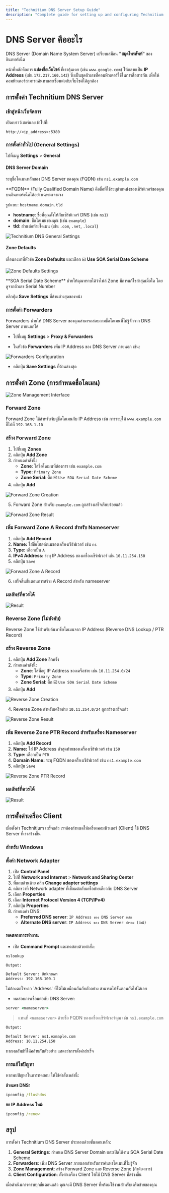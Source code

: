 ```yaml
---
title: "Technitium DNS Server Setup Guide"
description: "Complete guide for setting up and configuring Technitium DNS Server"
---
```



# DNS Server คืออะไร

DNS Server (Domain Name System Server) เปรียบเสมือน **"สมุดโทรศัพท์"** ของอินเทอร์เน็ต 

หน้าที่หลักคือการ **แปลงชื่อเว็บไซต์** ที่เราคุ้นเคย (เช่น `www.google.com`) ให้กลายเป็น **IP Address** (เช่น `172.217.160.142`) ซึ่งเป็นชุดตัวเลขที่คอมพิวเตอร์ใช้ในการสื่อสารกัน เพื่อให้คอมพิวเตอร์สามารถค้นหาและเชื่อมต่อกับเว็บไซต์ได้ถูกต้อง

## การตั้งค่า Technitium DNS Server

<Steps>

### เข้าสู่หน้าเว็บจัดการ

เปิดเบราว์เซอร์และเข้าไปที่:

```
http://<ip_address>:5380
```

### การตั้งค่าทั่วไป (General Settings)

ไปที่เมนู **Settings** > **General**

#### DNS Server Domain
ระบุชื่อโดเมนหลักของ DNS Server ของคุณ (FQDN) เช่น `ns1.example.com`

<Callout type="info">
**FQDN** (Fully Qualified Domain Name) คือชื่อที่ใช้ระบุตำแหน่งของเซิร์ฟเวอร์ของคุณบนอินเทอร์เน็ตได้อย่างเฉพาะเจาะจง

รูปแบบ: `hostname.domain.tld`
- **hostname**: ชื่อที่คุณตั้งให้กับเซิร์ฟเวอร์ DNS (เช่น `ns1`)
- **domain**: ชื่อโดเมนของคุณ (เช่น `example`)
- **tld**: ส่วนต่อท้ายโดเมน (เช่น `.com`, `.net`, `.local`)
</Callout>

![Technitium DNS General Settings](/server/technitium/technitium-dns-1.png)

#### Zone Defaults
เลื่อนลงมาที่หัวข้อ **Zone Defaults** และเลือก ☑️ **Use SOA Serial Date Scheme**

![Zone Defaults Settings](/server/technitium/technitium-dns-2.png)

<Callout type="default">
**SOA Serial Date Scheme** ช่วยให้คุณทราบได้ว่าไฟล์ Zone มีการแก้ไขล่าสุดเมื่อใด โดยดูจากตัวเลข Serial Number
</Callout>

คลิกปุ่ม **Save Settings** ที่ด้านล่างสุดของหน้า

### การตั้งค่า Forwarders

Forwarders ช่วยให้ DNS Server ของคุณสามารถสอบถามชื่อโดเมนที่ไม่รู้จักจาก DNS Server ภายนอกได้

- ไปที่เมนู **Settings** > **Proxy & Forwarders**

- ในหัวข้อ **Forwarders** เพิ่ม IP Address ของ DNS Server ภายนอก เช่น:

![Forwarders Configuration](/server/technitium/technitium-dns-3.png)

- คลิกปุ่ม **Save Settings** ที่ด้านล่างสุด

</Steps>

## การตั้งค่า Zone (การกำหนดชื่อโดเมน)

![Zone Management Interface](/server/technitium/technitium-dns-4.png)

### Forward Zone

Forward Zone ใช้สำหรับจับคู่ชื่อโดเมนกับ IP Address เช่น การระบุให้ `www.example.com` ชี้ไปที่ `192.168.1.10`

<Steps>

### สร้าง Forward Zone

1. ไปที่เมนู **Zones**
2. คลิกปุ่ม **Add Zone**
3. กำหนดค่าดังนี้:
   - **Zone**: ใส่ชื่อโดเมนที่ต้องการ เช่น `example.com`
   - **Type**: `Primary Zone`
   - **Zone Serial**: ติ๊ก ☑️ `Use SOA Serial Date Scheme`
4. คลิกปุ่ม **Add**

![Forward Zone Creation](/server/technitium/technitium-dns-5.png)

5. Forward Zone สำหรับ `example.com` ถูกสร้างเสร็จเรียบร้อยแล้ว

![Forward Zone Result](/server/technitium/technitium-dns-6.png)

### เพิ่ม Forward Zone A Record สำหรับ Nameserver

1. คลิกปุ่ม **Add Record**
2. **Name:** ใส่ชื่อโฮสต์เนมของเครื่องเซิร์ฟเวอร์ เช่น `ns`
3. **Type:** เลือกเป็น `A`
4. **IPv4 Address:** ระบุ IP Address ของเครื่องเซิร์ฟเวอร์ เช่น `10.11.254.150`
5. คลิกปุ่ม `Save`

![Forward Zone A Record](/server/technitium/technitium-dns-9.png)

6. เสร็จสิ้นขั้นตอนการสร้าง A Record สำหรับ nameserver

### ผลลัพธ์ที่ควรได้

![Result](/server/technitium/technitium-dns-10.png)

</Steps>

### Reverse Zone (ไม่บังคับ)

Reverse Zone ใช้สำหรับค้นหาชื่อโดเมนจาก IP Address (Reverse DNS Lookup / PTR Record)

<Steps>

### สร้าง Reverse Zone

1. คลิกปุ่ม **Add Zone** อีกครั้ง
2. กำหนดค่าดังนี้:
   - **Zone**: ใส่ที่อยู่ IP Address ของเครือข่าย เช่น `10.11.254.0/24`
   - **Type**: `Primary Zone`
   - **Zone Serial**: ติ๊ก ☑️ `Use SOA Serial Date Scheme`
3. คลิกปุ่ม **Add**

![Reverse Zone Creation](/server/technitium/technitium-dns-7.png)

4. Reverse Zone สำหรับเครือข่าย `10.11.254.0/24` ถูกสร้างเสร็จแล้ว

![Reverse Zone Result](/server/technitium/technitium-dns-8.png)

### เพิ่ม Reverse Zone PTR Record สำหรับเครื่อง Nameserver

1. คลิกปุ่ม **Add Record**
2. **Name:** ใส่ IP Address ตัวสุดท้ายของเครื่องเซิร์ฟเวอร์ เช่น `150`
3. **Type:** เลือกเป็น `PTR`
4. **Domain Name:** ระบุ FQDN ของเครื่องเซิร์ฟเวอร์ เช่น `ns1.example.com`
5. คลิกปุ่ม `Save`

![Reverse Zone PTR Record](/server/technitium/technitium-dns-11.png)

### ผลลัพธ์ที่ควรได้

![Result](/server/technitium/technitium-dns-12.png)

</Steps>

## การตั้งค่าเครื่อง Client

เมื่อตั้งค่า Technitium เสร็จแล้ว เราต้องกำหนดให้เครื่องคอมพิวเตอร์ (Client) ใช้ DNS Server ที่เราสร้างขึ้น

### สำหรับ Windows

<Steps>

### ตั้งค่า Network Adapter

1. เปิด **Control Panel**
2. ไปที่ **Network and Internet** > **Network and Sharing Center**
3. ที่แถบด้านซ้าย คลิก **Change adapter settings**
4. คลิกขวาที่ Network adapter ที่เชื่อมต่อกับเครือข่ายเดียวกับ DNS Server
5. เลือก **Properties**
6. เลือก **Internet Protocol Version 4 (TCP/IPv4)**
7. คลิกปุ่ม **Properties**
8. กำหนดค่า DNS:
   - **Preferred DNS server**: `IP Address ของ DNS Server หลัก`
   - **Alternate DNS server**: `IP Address ของ DNS Server สำรอง (ถ้ามี)`

### ทดสอบการทำงาน

- เปิด **Command Prompt** และทดสอบด้วยคำสั่ง:

```cmd
nslookup
```

```cmd
Output:

Default Server: Unknown
Address: 192.168.100.1
```

<Callout type="info">
ไม่ต้องตกใจหาก `Address` ที่ได้ไม่เหมือนกันกับตัวอย่าง สามารถไปขั้นตอนถัดไปได้เลย
</Callout>

- ทดสอบการเชื่อมต่อกับ DNS Server:
```cmd
server <nameserver>
```

> แทนที่ `<nameserver>` ด้วยชื่อ FQDN ของเครื่องเซิร์ฟเวอร์คุณ เช่น `ns1.example.com`

```cmd
Output:

Default Server: ns1.exmaple.com
Address: 10.11.254.150
```

<Callout type="default">
หากผลลัพธ์ที่ได้คล้ายกับตัวอย่าง แสดงว่าการตั้งค่าสำเร็จ
</Callout>

### การแก้ไขปัญหา

หากพบปัญหาในการทดสอบ ให้ใช้คำสั่งเหล่านี้:

**ล้างแคช DNS:**
```cmd
ipconfig /flushdns
```

**ขอ IP Address ใหม่:**
```cmd
ipconfig /renew
```

</Steps>

## สรุป

การตั้งค่า Technitium DNS Server ประกอบด้วยขั้นตอนหลัก:

1. **General Settings**: กำหนด DNS Server Domain และเปิดใช้งาน SOA Serial Date Scheme
2. **Forwarders**: เพิ่ม DNS Server ภายนอกสำหรับการค้นหาโดเมนที่ไม่รู้จัก
3. **Zone Management**: สร้าง Forward Zone และ Reverse Zone (ถ้าต้องการ)
4. **Client Configuration**: ตั้งค่าเครื่อง Client ให้ใช้ DNS Server ที่สร้างขึ้น

เมื่อดำเนินการครบทุกขั้นตอนแล้ว คุณจะมี DNS Server ที่พร้อมใช้งานสำหรับเครือข่ายของคุณ
